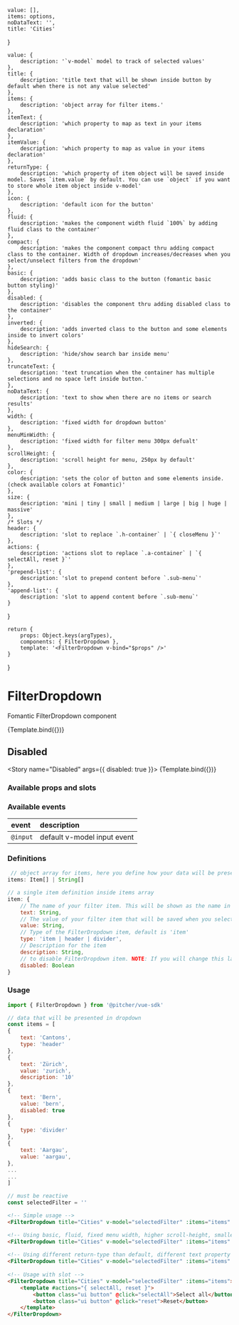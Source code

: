 

<!-- Story args -->
<!-- https://storybook.js.org/docs/react/writing-stories/args -->
    value: [],
    items: options,
    noDataText: '',
    title: 'Cities'
}

<!-- https://storybook.js.org/docs/react/api/argtypes -->
    value: {
        description: '`v-model` model to track of selected values'
    },
    title: {
        description: 'title text that will be shown inside button by default when there is not any value selected'
    },
    items: {
        description: 'object array for filter items.'
    },
    itemText: {
        description: 'which property to map as text in your items declaration'
    },
    itemValue: {
        description: 'which property to map as value in your items declaration'
    },
    returnType: {
        description: 'which property of item object will be saved inside model. Saves `item.value` by default. You can use `object` if you want to store whole item object inside v-model'
    },
    icon: {
        description: 'default icon for the button'
    },
    fluid: {
        description: 'makes the component width fluid `100%` by adding fluid class to the container'
    },
    compact: {
        description: 'makes the component compact thru adding compact class to the container. Width of dropdown increases/decreases when you select/unselect filters from the dropdown'
    },
    basic: {
        description: 'adds basic class to the button (fomantic basic button styling)'
    },
    disabled: {
        description: 'disables the component thru adding disabled class to the container'
    },
    inverted: {
        description: 'adds inverted class to the button and some elements inside to invert colors'
    },
    hideSearch: {
        description: 'hide/show search bar inside menu'
    },
    truncateText: {
        description: 'text truncation when the container has multiple selections and no space left inside button.'
    },
    noDataText: {
        description: 'text to show when there are no items or search results'
    },
    width: {
        description: 'fixed width for dropdown button'
    },
    menuMinWidth: {
        description: 'fixed width for filter menu 300px defualt'
    },
    scrollHeight: {
        description: 'scroll height for menu, 250px by default'
    },
    color: {
        description: 'sets the color of button and some elements inside. (check available colors at Fomantic)'
    },
    size: {
        description: 'mini | tiny | small | medium | large | big | huge | massive'
    },
    /* Slots */
    header: {
        description: 'slot to replace `.h-container` | `{ closeMenu }`'
    },
    actions: {
        description: 'actions slot to replace `.a-container` | `{ selectAll, reset }`'
    },
    'prepend-list': {
        description: 'slot to prepend content before `.sub-menu`'
    },
    'append-list': {
        description: 'slot to append content before `.sub-menu`'
    }
}

<!-- Named exports of stories here -->
    return {
        props: Object.keys(argTypes),
        components: { FilterDropdown },
        template: '<FilterDropdown v-bind="$props" />'
    }
} 

<!-- Define story settings here -->
<Meta 
    title="Components/FilterDropdown"
    component={FilterDropdown}
    argTypes={argTypes}
    args={args}
/>

# FilterDropdown
Fomantic FilterDropdown component

<Story name="Default">
    {Template.bind({})}
</Story>

## Disabled
<Story name="Disabled" args={{ disabled: true }}>
    {Template.bind({})}
</Story>

### Available props and slots
<!-- https://storybook.js.org/docs/react/writing-docs/doc-blocks#customizing -->
<ArgsTable story="Default" />

### Available events
| event | description |
| :--- | :--- |
| `@input` | default v-model input event


### Definitions
```javascript
 // object array for items, here you define how your data will be presented in the FilterDropdown and what value they will have on selection. You can also simply use a String array.
items: Item[] | String[]

// a single item definition inside items array
item: {
    // The name of your filter item. This will be shown as the name in the menu. Also you can rename text to anything else. Let's say if you change text -> to name and set item-text="name" in your FilterDropdown properties, FilterDropdown will show name property as the text.
    text: String,
    // The value of your filter item that will be saved when you select. Same option as text applies to this property as well, combine with item-value property in FilterDropdown.
    value: String,
    // Type of the FilterDropdown item, default is 'item'
    type: 'item | header | divider',
    // Description for the item
    description: String,
    // to disable FilterDropdown item. NOTE: If you will change this later on the fly, you need to declare disable: false initially
    disabled: Boolean
}
```

### Usage
```javascript
import { FilterDropdown } from '@pitcher/vue-sdk'

// data that will be presented in dropdown
const items = [
{
    text: 'Cantons',
    type: 'header'
},
{
    text: 'Zürich',
    value: 'zurich',
    description: '10'
},
{
    text: 'Bern',
    value: 'bern',
    disabled: true
},
{
    type: 'divider'
},
{
    text: 'Aargau',
    value: 'aargau',
},
...
...
]

// must be reactive
const selectedFilter = ''
```

```html
<!-- Simple usage -->
<FilterDropdown title="Cities" v-model="selectedFilter" :items="items" />

<!-- Using basic, fluid, fixed menu width, higher scroll-height, smaller -->
<FilterDropdown title="Cities" v-model="selectedFilter" :items="items" basic fluid size="small" menu-width="500px" scroll-height="600px" />
 
<!-- Using different return-type than default, different text property to map -->
<FilterDropdown title="Cities" v-model="selectedFilter" :items="items" return-type="object" item-text="name" />
 
<!-- Usage with slot -->
<FilterDropdown title="Cities" v-model="selectedFilter" :items="items">
    <template #actions="{ selectAll, reset }">
        <button class="ui button" @click="selectAll">Select all</button>
        <button class="ui button" @click="reset">Reset</button>
    </template>
</FilterDropdown>

```
